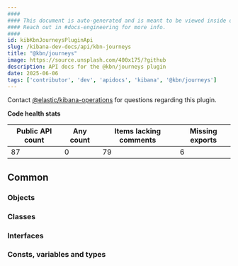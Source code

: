 ```yaml
---
####
#### This document is auto-generated and is meant to be viewed inside our experimental, new docs system.
#### Reach out in #docs-engineering for more info.
####
id: kibKbnJourneysPluginApi
slug: /kibana-dev-docs/api/kbn-journeys
title: "@kbn/journeys"
image: https://source.unsplash.com/400x175/?github
description: API docs for the @kbn/journeys plugin
date: 2025-06-06
tags: ['contributor', 'dev', 'apidocs', 'kibana', '@kbn/journeys']
---
```




Contact [@elastic/kibana-operations](https://github.com/orgs/elastic/teams/kibana-operations) for questions regarding this plugin.

**Code health stats**

| Public API count  | Any count | Items lacking comments | Missing exports |
|-------------------|-----------|------------------------|-----------------|
| 87 | 0 | 79 | 6 |

## Common

### Objects
<DocDefinitionList data={kbnJourneysObj.common.objects}/>

### Classes
<DocDefinitionList data={kbnJourneysObj.common.classes}/>

### Interfaces
<DocDefinitionList data={kbnJourneysObj.common.interfaces}/>

### Consts, variables and types
<DocDefinitionList data={kbnJourneysObj.common.misc}/>

